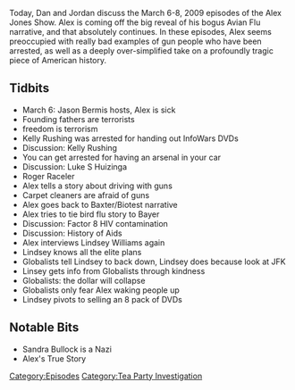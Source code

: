 {{Episode
    | title             = March 6-8, 2009
    | caption           = [https://knowledgefight.libsyn.com/knowledge-fight-march-6-8-2009 Listen to this episode on Libsyn]
    | episodeNumber     = 208
    | length            = 01:21:10
    | airDate           = September 21, 2018
    | coverageStartDate = March 6, 2009
    | coverageEndDate   = March 8, 2009
    | episodeType       = [[:Category:Tea Party Investigation|Tea Party Investigation]]
    | appearance        = [[Jason Bermis]], [[Kelly Rushing]], [[Luke S Huizinga]], [[Roger Raceler]], [[Lindsey Williams]]
    | previousEpisode   = [[207: Bus Station Photography and The Magic of Zoom]]
    | nextEpisode       = [[209: Drunk Hotel Interview]]
}}

{{Stub}}

Today, Dan and Jordan discuss the March 6-8, 2009 episodes of the Alex Jones Show. Alex is coming off the big reveal of his bogus Avian Flu narrative, and that absolutely continues. In these episodes, Alex seems preoccupied with really bad examples of gun people who have been arrested, as well as a deeply over-simplified take on a profoundly tragic piece of American history.

==Tidbits==

*March 6: Jason Bermis hosts, Alex is sick
*Founding fathers are terrorists
*freedom is terrorism
*Kelly Rushing was arrested for handing out InfoWars DVDs
*Discussion: Kelly Rushing
*You can get arrested for having an arsenal in your car
*Discussion: Luke S Huizinga
*Roger Raceler
*Alex tells a story about driving with guns
*Carpet cleaners are afraid of guns
*Alex goes back to Baxter/Biotest narrative
*Alex tries to tie bird flu story to Bayer
*Discussion: Factor 8 HIV contamination
*Discussion: History of Aids
*Alex interviews Lindsey Williams again
*Lindsey knows all the elite plans
*Globalists tell Lindsey to back down, Lindsey does because look at JFK
*Linsey gets info from Globalists through kindness
*Globalists: the dollar will collapse
*Globalists only fear Alex waking people up
*Lindsey pivots to selling an 8 pack of DVDs

==Notable Bits==

*Sandra Bullock is a Nazi
*Alex's True Story

[[Category:Episodes]]
[[Category:Tea Party Investigation]]
